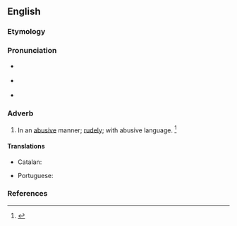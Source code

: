 ==English==

===Etymology===
{{suffix|abusive|ly|lang=en}}

===Pronunciation===
* {{a|RP}} {{IPA|/əˈbjuː.sɪv.li/|lang=en}}
* {{a|US}} {{IPA|/əˈbju.sɪv.li/|lang=en}}
* {{audio|en-us-abusively.ogg|Audio (US)|lang=en}}

===Adverb===
{{en-adv}}

# In an [[abusive]] manner; [[rudely]]; with abusive language. {{defdate|First attested in the mid 16<sup>th</sup> century.}}<ref name=SOED>{{R:SOED5|page=11}}</ref>

====Translations====
{{trans-top|in an abusive manner}}
* Catalan: {{t+|ca|abusivament}}
{{trans-mid}}
* Portuguese: {{t|pt|abusivamente}}
{{trans-bottom}}

===References===
<references/>